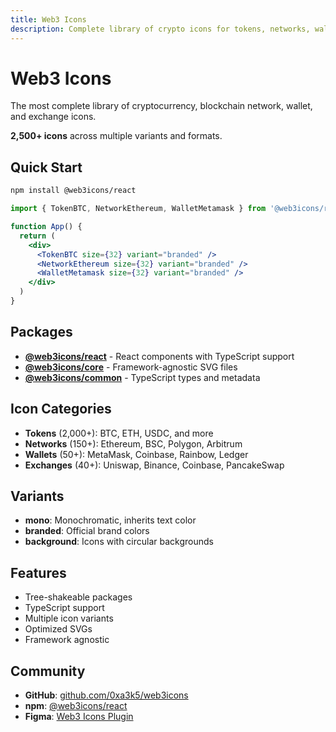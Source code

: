 ```yaml
---
title: Web3 Icons
description: Complete library of crypto icons for tokens, networks, wallets, and exchanges
---
```


# Web3 Icons

The most complete library of cryptocurrency, blockchain network, wallet, and exchange icons.

**2,500+ icons** across multiple variants and formats.

## Quick Start

```bash
npm install @web3icons/react
```

```jsx
import { TokenBTC, NetworkEthereum, WalletMetamask } from '@web3icons/react'

function App() {
  return (
    <div>
      <TokenBTC size={32} variant="branded" />
      <NetworkEthereum size={32} variant="branded" />
      <WalletMetamask size={32} variant="branded" />
    </div>
  )
}
```

## Packages

- **[@web3icons/react](/docs/packages/react)** - React components with TypeScript support
- **[@web3icons/core](/docs/packages/core)** - Framework-agnostic SVG files
- **[@web3icons/common](/docs/packages/common)** - TypeScript types and metadata

## Icon Categories

- **Tokens** (2,000+): BTC, ETH, USDC, and more
- **Networks** (150+): Ethereum, BSC, Polygon, Arbitrum
- **Wallets** (50+): MetaMask, Coinbase, Rainbow, Ledger
- **Exchanges** (40+): Uniswap, Binance, Coinbase, PancakeSwap

## Variants

- **mono**: Monochromatic, inherits text color
- **branded**: Official brand colors
- **background**: Icons with circular backgrounds

## Features

- Tree-shakeable packages
- TypeScript support
- Multiple icon variants
- Optimized SVGs
- Framework agnostic

## Community

- **GitHub**: [github.com/0xa3k5/web3icons](https://github.com/0xa3k5/web3icons)
- **npm**: [@web3icons/react](https://www.npmjs.com/package/@web3icons/react)
- **Figma**: [Web3 Icons Plugin](https://figma.com/community/plugin/1170720285035693761)

